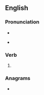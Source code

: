 ==English==

===Pronunciation===
* {{IPA|/ˈovəɹteɪkən/|lang=en}}
* {{audio|En-us-overtaken.ogg|Audio (US)|lang=en}}
*: {{rhymes|eɪkən|lang=en}}

===Verb===
{{head|en|past participle}}

# {{past participle of|overtake|lang=en|nocat=1}}

===Anagrams===
* {{anagrams|en|taken over}}